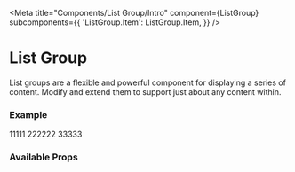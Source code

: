 

<Meta
  title="Components/List Group/Intro"
  component={ListGroup}
  subcomponents={{
    'ListGroup.Item': ListGroup.Item,
  }}
/>

# List Group

List groups are a flexible and powerful component for displaying a series of content.
Modify and extend them to support just about any content within.

### Example

<Canvas>
  <ListGroup numbered>
    <ListGroup.Item variant="info">11111</ListGroup.Item>
    <ListGroup.Item variant="warning">222222</ListGroup.Item>
    <ListGroup.Item>33333</ListGroup.Item>
  </ListGroup>
</Canvas>

### Available Props

<ArgsTable />
